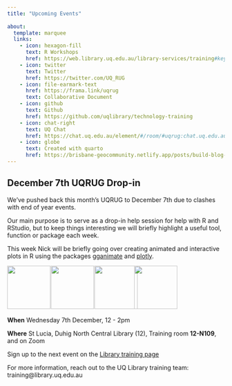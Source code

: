 ```yaml
---
title: "Upcoming Events"
 
about:
  template: marquee 
  links:
    - icon: hexagon-fill
      text: R Workshops
      href: https://web.library.uq.edu.au/library-services/training#keyword=Rstudio
    - icon: twitter
      text: Twitter
      href: https://twitter.com/UQ_RUG
    - icon: file-earmark-text
      href: https://frama.link/uqrug
      text: Collaborative Document
    - icon: github
      text: Github
      href: https://github.com/uqlibrary/technology-training
    - icon: chat-right
      text: UQ Chat
      href: https://chat.uq.edu.au/element/#/room/#uqrug:chat.uq.edu.au
    - icon: globe
      text: Created with quarto
      href: https://brisbane-geocommunity.netlify.app/posts/build-blog-w-quarto/
---
```


## December 7th UQRUG Drop-in

We've pushed back this month's UQRUG to December 7th due to clashes with end of year events.

Our main purpose is to serve as a drop-in help session for help with R and RStudio, but to keep things interesting we will briefly highlight a useful tool, function or package each week.

This week Nick will be briefly going over creating animated and interactive plots in R using the packages [gganimate](https://gganimate.com/) and [plotly](https://plotly.com/r/animations/).

<p float="left">

<img src="https://uqrug.netlify.app/uqrug.png" height="100" style="margin-right:-0.2em;"/> <img src="https://community.rstudio.com/uploads/default/original/3X/4/4/44b540951af86190ea817a3333ba114e335aed35.jpeg" height="100" style="margin-right:-0.2em;"/> <img src="https://gganimate.com/reference/figures/logo.png" height="100" style="margin-right:-0.89em;"/> <img src="https://raw.githubusercontent.com/plotly/plotly.R/master/man/figures/plotly.png" height="100"/>

</p>

**When** Wednesday 7th December, 12 - 2pm

**Where** St Lucia, Duhig North Central Library (12), Training room **12-N109**, and on Zoom

Sign up to the next event on the [Library training page](https://web.library.uq.edu.au/library-services/training#keyword=UQRUG)

For more information, reach out to the UQ Library training team: training\@library.uq.edu.au
